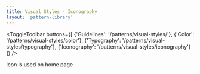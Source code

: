 ```yaml
---
title: Visual Styles - Iconography
layout: 'pattern-library'
---
```


<ToggleToolbar buttons={[
    {'Guidelines': '/patterns/visual-styles/'},
    {'Color': '/patterns/visual-styles/color'},
    {'Typography': '/patterns/visual-styles/typography'},
    {'Iconography': '/patterns/visual-styles/iconography'}
  ]} />

<IconographyDisplay>
  <div noteKeys={['FilterTableIconImg']}>Icon is used on home page</div>
</IconographyDisplay>
